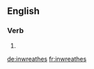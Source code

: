 ==English==

===Verb===
{{head|en}}

# {{en-third-person singular of|inwreathe}}

[[de:inwreathes]]
[[fr:inwreathes]]